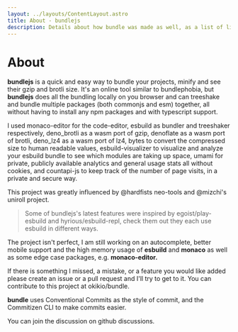```yaml
---
layout: ../layouts/ContentLayout.astro
title: About - bundlejs
description: Details about how bundle was made as well, as a list of links, sources, and tools used to make bundlejs.
---
```



# About

**bundlejs** is a quick and easy way to bundle your projects, minify and see their gzip and brotli size. It's an online tool similar to <Anchor href="https://bundlephobia.com">bundlephobia</Anchor>, but **bundlejs** does all the bundling locally on you browser and can treeshake and bundle multiple packages (both commonjs and esm) together, all without having to install any npm packages and with typescript support.  
  

I used <Anchor href="https://github.com/microsoft/monaco-editor">monaco-editor</Anchor> for the code-editor, <Anchor href="https://github.com/evanw/esbuild">esbuild</Anchor> as bundler and treeshaker respectively, <Anchor href="https://github.com/hazae41/denoflate">deno\_brotli</Anchor> as a wasm port of gzip, <Anchor href="https://github.com/denosaurs/deno_brotli">denoflate</Anchor> as a wasm port of brotli, <Anchor href="https://github.com/denosaurs/deno_lz4">deno\_lz4</Anchor> as a wasm port of lz4, <Anchor href="https://github.com/visionmedia/bytes.js">bytes</Anchor> to convert the compressed size to human readable values, <Anchor href="https://github.com/btd/esbuild-visualizer">esbuild-visualizer</Anchor> to visualize and analyze your esbuild bundle to see which modules are taking up space, <Anchor href="https://github.com/mikecao/umami">umami</Anchor> for private, publicly available analytics and general usage stats all without cookies, and <Anchor href="https://github.com/mlomb/countapi-js">countapi-js</Anchor> to keep track of the number of page visits, in a private and secure way.  
  
This project was greatly influenced by <Anchor href="https://github.com/hardfist">@hardfists</Anchor> <Anchor href="https://github.com/hardfist/neo-tools">neo-tools</Anchor> and <Anchor href="https://github.com/mizchi">@mizchi's</Anchor> <Anchor href="https://github.com/mizchi/uniroll">uniroll</Anchor> project.  
  

> Some of bundlejs's latest features were inspired by <Anchor href="https://github.com/egoist/play-esbuild">egoist/play-esbuild</Anchor> and <Anchor href="https://github.com/hyrious/esbuild-repl">hyrious/esbuild-repl</Anchor>, check them out they each use esbuild in different ways.

The project isn't perfect, I am still working on an autocomplete, better mobile support and the high memory usage of **esbuild** and **monaco** as well as some edge case packages, e.g. **monaco-editor.**  
  
If there is something I missed, a mistake, or a feature you would like added please create an issue or a pull request and I'll try to get to it. You can contribute to this project at <Anchor href="https://github.com/okikio/bundle">okikio/bundle.</Anchor>  
  
**bundle** uses <Anchor href="https://www.conventionalcommits.org/en/v1.0.0/">Conventional Commits</Anchor> as the style of commit, and the <Anchor href="http://commitizen.github.io/cz-cli/">Commitizen CLI</Anchor> to make commits easier.  
  
You can join the discussion on <Anchor href="https://github.com/okikio/bundle/discussions">github discussions</Anchor>.

<ProductHunt />

<Footer />
